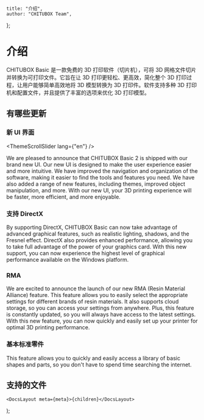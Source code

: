 
	title: "介绍",
	author: "CHITUBOX Team",
};

# 介绍

CHITUBOX Basic 是一款免费的 3D 打印软件（切片机），可将 3D 网格文件切片并转换为可打印文件。它旨在让 3D 打印更轻松、更高效，简化整个 3D 打印过程，让用户能够简单高效地将 3D 模型转换为 3D 打印件。软件支持多种 3D 打印机和配置文件，并且提供了丰富的选项来优化 3D 打印模型。

## 有哪些更新

### 新 UI 界面

<ThemeScrollSlider lang={"en"} />

We are pleased to announce that CHITUBOX Basic 2 is shipped with our brand new UI. Our new UI is designed to make the user experience easier and more intuitive. We have improved the navigation and organization of the software, making it easier to find the tools and features you need. We have also added a range of new features, including themes, improved object manipulation, and more. With our new UI, your 3D printing experience will be faster, more efficient, and more enjoyable.

### 支持 DirectX

<DirectX />

By supporting DirectX, CHITUBOX Basic can now take advantage of advanced graphical features, such as realistic lighting, shadows, and the Fresnel effect. DirectX also provides enhanced performance, allowing you to take full advantage of the power of your graphics card. With this new support, you can now experience the highest level of graphical performance available on the Windows platform.

### RMA

<Rma />

We are excited to announce the launch of our new RMA (Resin Material Alliance) feature. This feature allows you to easily select the appropriate settings for different brands of resin materials. It also supports cloud storage, so you can access your settings from anywhere. Plus, this feature is constantly updated, so you will always have access to the latest settings. With this new feature, you can now quickly and easily set up your printer for optimal 3D printing performance.

### 基本标准零件

This feature allows you to quickly and easily access a library of basic shapes and parts, so you don't have to spend time searching the internet.

## 支持的文件

	<DocsLayout meta={meta}>{children}</DocsLayout>
);
